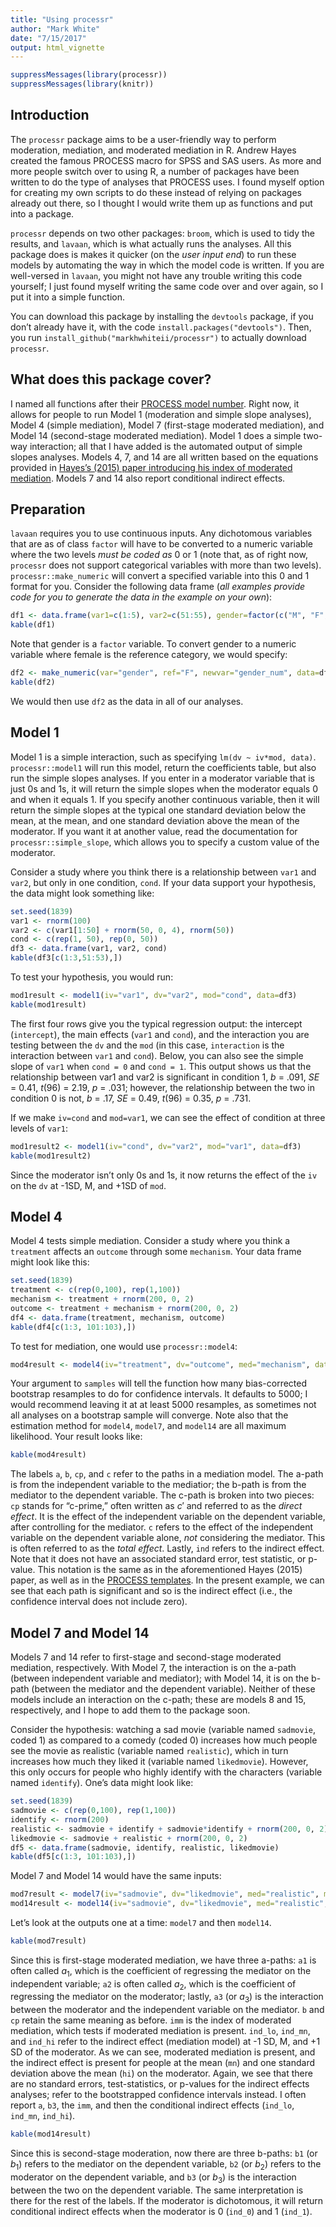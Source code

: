 ```yaml
---
title: "Using processr"
author: "Mark White"
date: "7/15/2017"
output: html_vignette
---
```

```r
suppressMessages(library(processr))
suppressMessages(library(knitr))
```

## Introduction

The `processr` package aims to be a user-friendly way to perform moderation, mediation, and moderated mediation in R. Andrew Hayes created the famous PROCESS macro for SPSS and SAS users. As more and more people switch over to using R, a number of packages have been written to do the type of analyses that PROCESS uses. I found myself option for creating my own scripts to do these instead of relying on packages already out there, so I thought I would write them up as functions and put into a package.  

`processr` depends on two other packages: `broom`, which is used to tidy the results, and `lavaan`, which is what actually runs the analyses. All this package does is makes it quicker (on the *user input end*) to run these models by automating the way in which the model code is written. If you are well-versed in `lavaan`, you might not have any trouble writing this code yourself; I just found myself writing the same code over and over again, so I put it into a simple function.  

You can download this package by installing the `devtools` package, if you don't already have it, with the code `install.packages("devtools")`. Then, you run `install_github("markhwhiteii/processr")` to actually download `processr`.  

## What does this package cover?

I named all functions after their [PROCESS model number](http://www.personal.psu.edu/jxb14/M554/specreg/templates.pdf). Right now, it allows for people to run Model 1 (moderation and simple slope analyses), Model 4 (simple mediation), Model 7 (first-stage moderated mediation), and Model 14 (second-stage moderated mediation). Model 1 does a simple two-way interaction; all that I have added is the automated output of simple slopes analyses. Models 4, 7, and 14 are all written based on the equations provided in [Hayes's (2015) paper introducing his index of moderated mediation](http://www.tandfonline.com/doi/full/10.1080/00273171.2014.962683). Models 7 and 14 also report conditional indirect effects.  

## Preparation

`lavaan` requires you to use continuous inputs. Any dichotomous variables that are as of class `factor` will have to be converted to a numeric variable where the two levels *must be coded as* 0 or 1 (note that, as of right now, `processr` does not support categorical variables with more than two levels). `processr::make_numeric` will convert a specified variable into this 0 and 1 format for you. Consider the following data frame (*all examples provide code for you to generate the data in the example on your own*):  

```r
df1 <- data.frame(var1=c(1:5), var2=c(51:55), gender=factor(c("M", "F", "M", "F", "F")))
kable(df1)
```

Note that gender is a `factor` variable. To convert gender to a numeric variable where female is the reference category, we would specify:

```r
df2 <- make_numeric(var="gender", ref="F", newvar="gender_num", data=df1)
kable(df2)
```

We would then use `df2` as the data in all of our analyses.

## Model 1

Model 1 is a simple interaction, such as specifying `lm(dv ~ iv*mod, data)`. `processr::model1` will run this model, return the coefficients table, but also run the simple slopes analyses. If you enter in a moderator variable that is just 0s and 1s, it will return the simple slopes when the moderator equals 0 and when it equals 1. If you specify another continuous variable, then it will return the simple slopes at the typical one standard deviation below the mean, at the mean, and one standard deviation above the mean of the moderator. If you want it at another value, read the documentation for `processr::simple_slope`, which allows you to specify a custom value of the moderator.  

Consider a study where you think there is a relationship between `var1` and `var2`, but only in one condition, `cond`. If your data support your hypothesis, the data might look something like:  

```r
set.seed(1839)
var1 <- rnorm(100)
var2 <- c(var1[1:50] + rnorm(50, 0, 4), rnorm(50))
cond <- c(rep(1, 50), rep(0, 50))
df3 <- data.frame(var1, var2, cond)
kable(df3[c(1:3,51:53),])
```

To test your hypothesis, you would run:  

```r
mod1result <- model1(iv="var1", dv="var2", mod="cond", data=df3)
kable(mod1result)
```

The first four rows give you the typical regression output: the intercept (`intercept`), the main effects (`var1` and `cond`), and the interaction you are testing between the `dv` and the `mod` (in this case, `interaction` is the interaction between `var1` and `cond`). Below, you can also see the simple slope of `var1` when `cond = 0` and `cond = 1`. This output shows us that the relationship between var1 and var2 is significant in condition 1, *b* = .091, *SE* = 0.41, *t*(96) = 2.19, *p* = .031; however, the relationship between the two in condition 0 is not, *b* = .17, *SE* = 0.49, *t*(96) = 0.35, *p* = .731.  

If we make `iv=cond` and `mod=var1`, we can see the effect of condition at three levels of `var1`: 

```r
mod1result2 <- model1(iv="cond", dv="var2", mod="var1", data=df3)
kable(mod1result2)
```

Since the moderator isn't only 0s and 1s, it now returns the effect of the `iv` on the `dv` at -1SD, M, and +1SD of `mod`.  

## Model 4

Model 4 tests simple mediation. Consider a study where you think a `treatment` affects an `outcome` through some `mechanism`. Your data frame might look like this: 

```r
set.seed(1839)
treatment <- c(rep(0,100), rep(1,100))
mechanism <- treatment + rnorm(200, 0, 2)
outcome <- treatment + mechanism + rnorm(200, 0, 2)
df4 <- data.frame(treatment, mechanism, outcome)
kable(df4[c(1:3, 101:103),])
```

To test for mediation, one would use `processr::model4`:  

```r
mod4result <- model4(iv="treatment", dv="outcome", med="mechanism", data=df4)
```

Your argument to `samples` will tell the function how many bias-corrected bootstrap resamples to do for confidence intervals. It defaults to 5000; I would recommend leaving it at at least 5000 resamples, as sometimes not all analyses on a bootstrap sample will converge. Note also that the estimation method for `model4`, `model7`, and `model14` are all maximum likelihood. Your result looks like:  

```r
kable(mod4result)
```

The labels `a`, `b`, `cp`, and `c` refer to the paths in a mediation model. The a-path is from the independent variable to the mediatior; the b-path is from the mediator to the dependent variable. The c-path is broken into two pieces: `cp` stands for "c-prime," often written as $c'$ and referred to as the *direct effect*. It is the effect of the independent variable on the dependent variable, after controlling for the mediator. `c` refers to the effect of the independent variable on the dependent variable alone, *not* considering the mediator. This is often referred to as the *total effect*. Lastly, `ind` refers to the indirect effect. Note that it does not have an associated standard error, test statistic, or p-value. This notation is the same as in the aforementioned Hayes (2015) paper, as well as in the [PROCESS templates](http://www.personal.psu.edu/jxb14/M554/specreg/templates.pdf). In the present example, we can see that each path is significant and so is the indirect effect (i.e., the confidence interval does not include zero).  

## Model 7 and Model 14

Models 7 and 14 refer to first-stage and second-stage moderated mediation, respectively. With Model 7, the interaction is on the a-path (between independent variable and mediator); with Model 14, it is on the b-path (between the mediator and the dependent variable). Neither of these models include an interaction on the c-path; these are models 8 and 15, respectively, and I hope to add them to the package soon.  

Consider the hypothesis: watching a sad movie (variable named `sadmovie`, coded 1) as compared to a comedy (coded 0) increases how much people see the movie as realistic (variable named `realistic`), which in turn increases how much they liked it (variable named `likedmovie`). However, this only occurs for people who highly identify with the characters (variable named `identify`). One's data might look like:  

```r
set.seed(1839)
sadmovie <- c(rep(0,100), rep(1,100))
identify <- rnorm(200)
realistic <- sadmovie + identify + sadmovie*identify + rnorm(200, 0, 2)
likedmovie <- sadmovie + realistic + rnorm(200, 0, 2)
df5 <- data.frame(sadmovie, identify, realistic, likedmovie)
kable(df5[c(1:3, 101:103),])
```

Model 7 and Model 14 would have the same inputs:  

```r
mod7result <- model7(iv="sadmovie", dv="likedmovie", med="realistic", mod="identify", df5)
mod14result <- model14(iv="sadmovie", dv="likedmovie", med="realistic", mod="identify", df5)
```

Let's look at the outputs one at a time: `model7` and then `model14`.  

```r
kable(mod7result)
```

Since this is first-stage moderated mediation, we have three a-paths: `a1` is often called $a_1$, which is the coefficient of regressing the mediator on the independent variable; `a2` is often called $a_2$, which is the coefficient of regressing the mediator on the moderator; lastly, `a3` (or $a_3$) is the interaction between the moderator and the independent variable on the mediator. `b` and `cp` retain the same meaning as before. `imm` is the index of moderated mediation, which tests if moderated mediation is present. `ind_lo`, `ind_mn`, and `ind_hi` refer to the indirect effect (mediation model) at -1 SD, M, and +1 SD of the moderator. As we can see, moderated mediation is present, and the indirect effect is present for people at the mean (`mn`) and one standard deviation above the mean (`hi`) on the moderator. Again, we see that there are no standard errors, test-statistics, or p-values for the indirect effects analyses; refer to the bootstrapped confidence intervals instead. I often report `a`, `b3`, the `imm`, and then the conditional indirect effects (`ind_lo`, `ind_mn`, `ind_hi`).   

```r
kable(mod14result)
```

Since this is second-stage moderation, now there are three b-paths: `b1` (or $b_1$) refers to the mediator on the dependent variable, `b2` (or $b_2$) refers to the moderator on the dependent variable, and `b3` (or $b_3$) is the interaction between the two on the dependent variable. The same interpretation is there for the rest of the labels. If the moderator is dichotomous, it will return conditional indirect effects when the moderator is 0 (`ind_0`) and 1 (`ind_1`).  
